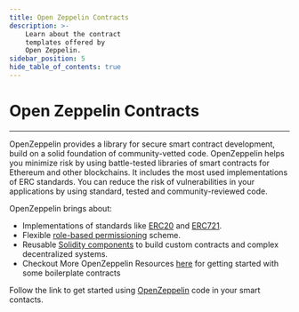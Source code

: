 ```yaml
---
title: Open Zeppelin Contracts
description: >-
    Learn about the contract 
    templates offered by
    Open Zeppelin.
sidebar_position: 5
hide_table_of_contents: true
---
```


# Open Zeppelin Contracts

---

OpenZeppelin provides a library for secure smart contract development, build on a solid foundation of community-vetted code. OpenZeppelin helps you minimize risk by using battle-tested libraries of smart contracts for Ethereum and other blockchains. It includes the most used implementations of ERC standards. You can reduce the risk of vulnerabilities in your applications by using standard, tested and community-reviewed code.

OpenZeppelin brings about:

- Implementations of standards like [ERC20](https://docs.openzeppelin.com/contracts/4.x/erc20) and [ERC721](https://docs.openzeppelin.com/contracts/4.x/erc721).
- Flexible [role-based permissioning](https://docs.openzeppelin.com/contracts/4.x/access-control) scheme.
- Reusable [Solidity components](https://docs.openzeppelin.com/contracts/4.x/utilities) to build custom contracts and complex decentralized systems.
- Checkout More OpenZeppelin Resources [here](https://docs.openzeppelin.com/contracts/4.x/) for getting started with some boilerplate contracts

Follow the link to get started using [OpenZeppelin](https://docs.openzeppelin.com/) code in your smart contacts.
